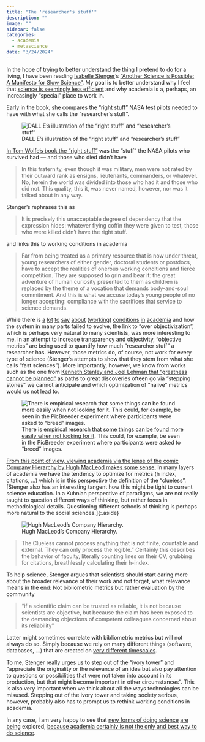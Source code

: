 ```yaml
---
title: "The 'researcher's stuff'"
description: ""
image: ""
sidebar: false
categories:
  - academia
  - metascience
date: "3/24/2024"
---
```



In the hope of trying to better understand the thing I pretend to do for a living, I have been reading [Isabelle Stenger](https://en.wikipedia.org/wiki/Isabelle_Stengers)'s ["Another Science is Possible: A Manifesto for Slow Science"](https://www.wiley.com/en-gb/Another+Science+is+Possible:+A+Manifesto+for+Slow+Science+-p-9781509521814). My goal is to better understand why I feel that [science is seemingly less efficient](https://www.theatlantic.com/science/archive/2018/11/diminishing-returns-science/575665/)  and why academia is a, perhaps, an increasingly "special" place to work in. 

Early in the book, she compares the "right stuff" NASA test pilots needed to have with what she calls the "researcher's stuff".

![DALL E's illustration of the "right stuff" and "researcher's stuff"](dalle_right_stuff.png)

[In Tom Wolfe's book the "right stuff"](https://en.wikipedia.org/wiki/The_Right_Stuff_(book)) was the "stuff" the NASA pilots who survived had --- and those who died didn't have 

> In this fraternity, even though it was military, men were not rated by their outward rank as ensigns, lieutenants, commanders, or whatever. No, herein the world was divided into those who had it and those who did not. This quality, this it, was never named, however, nor was it talked about in any way. 

Stenger's rephrases this as 

> It is precisely this unacceptable degree of dependency that the expression hides: whatever flying coffin they were given to test, those who were killed didn’t have the right stuff.

and links this to working conditions in academia 

> Far from being treated as a primary resource that is now under threat, young researchers of either gender, doctoral students or postdocs, have to accept the realities of onerous working conditions and fierce competition. They are supposed to grin and bear it: the great adventure of human curiosity presented to them as children is replaced by the theme of a vocation that demands body-and-soul commitment. And this is what we accuse today’s young people of no longer accepting: compliance with the sacrifices that service to science demands.

While there is [a](https://x.com/ashleyruba_phd/status/1720105966165762269?s=20) [lot](https://rowanzellers.com/blog/rowan-job-search2/) [to](https://forbetterscience.com/2020/09/06/new-jacs-eic-erick-carreira-correct-your-work-ethic-immediately/) [say](https://www.republik.ch/2021/04/15/eidgenoessische-toxische-hochschule) [about](https://www.nature.com/articles/s41562-021-01178-6) ([working](https://www.nature.com/articles/d41586-021-03567-3)) [conditions](https://www.theatlantic.com/business/archive/2010/05/why-does-academia-treat-its-workforce-so-badly/56829/) [in](https://www.theatlantic.com/science/archive/2016/11/why-would-a-poor-kid-want-to-work-in-academia/622698/) [academia](https://www.theatlantic.com/education/archive/2019/04/adjunct-professors-higher-education-thea-hunter/586168/) and how the system in many parts failed to evolve, the link to "over objectivization", which is perhaps very natural to many scientists, was more interesting to me. In an attempt to increase transparency and objectivity, "objective metrics" are being used to quantify how much "researcher stuff" a researcher has. However, those metrics do, of course, not work for every type of science (Stenger's attempts to show that they stem from what she calls "fast sciences"). More importantly, however, we know from works such as the one from [Kenneth Stanley and Joel Lehman that "greatness cannot be planned"](https://link.springer.com/book/10.1007/978-3-319-15524-1) as paths to great discoveries ofteen go via "stepping stones" we cannot anticipate and which optimization of "naiive" metrics would us not lead to. 

![There is [empirical research that some things can be found more easily when not looking for it](https://wiki.santafe.edu/images/3/34/Stanley_innovation_workshop14.pdf). This could, for example, be seen in the PicBreeder experiment where participants were asked to "breed" images.](https://pbs.twimg.com/media/FW3pxEkaMAAb5K4?format=jpg&name=large)

[From this point of view, viewing academia via the lense of the comic Company Hierarchy by Hugh MacLeod makes some sense.](https://www.lesswrong.com/posts/wd7qxFBF2swRscBiS/academia-as-company-hierarchy) In many layers of academia we have the tendency to optimize for metrics (h index, citations, ...) which is in this perspective the definition of the "clueless". [Stenger also has an interesting tangent how this might be tight to current science education. In a Kuhnian perspective of paradigms, we are not really   taught to question different ways of thinking, but rather focus in methodological details. Questioning different schools of thinking is perhaps more natural to the social sciences.]{:.aside}  

![Hugh MacLeod’s Company Hierarchy.](https://39669.cdn.cke-cs.com/rQvD3VnunXZu34m86e5f/images/18d38a134d5c8109364d169f34a464d4d8b7ca91aaf600de.jpg/w_400)

> The Clueless cannot process anything that is not finite, countable and external. They can only process the legible." Certainly this describes the behavior of faculty, literally counting lines on their CV, grubbing for citations, breathlessly calculating their h-index.

To help science, Stenger argues that scientists should start caring more about the broader relevance of their work and not forget, what relevance means in the end: Not bibliometric metrics but rather evaluation by the community

> "if a scientific claim can be trusted as reliable, it is not because scientists are objective, but because the claim has been exposed to the demanding objections of competent colleagues concerned about its reliability"

Latter might sometimes correlate with bibliometric metrics but will not always do so. Simply because we rely on many different things (software, databases, ...) that are created on [very different timescales](https://www.nature.com/articles/495300a). 

To me, Stenger really urges us to step out of the "ivory tower" and "appreciate the originality or the relevance of an idea but also pay attention to questions or possibilities that were not taken into account in its production, but that might become important in other circumstances". This is also very important when we think about all the ways technologies can be misused. Stepping out of the ivory tower and taking society serious, however, probably also has to prompt us to rethink working conditions in academia. 

In any case, I am very happy to see that [new forms of doing science](https://www.convergentresearch.org/) [are](https://arcinstitute.org/) [being](https://arenabio.works/) explored, [because academia certainly is not the only and best way to do science](https://www.sam-rodriques.com/blog).


